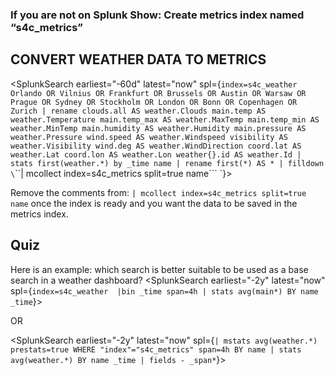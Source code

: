 

###  If you are not on Splunk Show: Create metrics index named “s4c_metrics”

## CONVERT WEATHER DATA TO METRICS

<SplunkSearch earliest="-60d" latest="now" spl={`index=s4c_weather Orlando OR Vilnius OR Frankfurt OR Brussels OR Austin OR Warsaw OR Prague OR Sydney OR Stockholm OR London OR Bonn OR Copenhagen OR Zurich
| rename clouds.all AS weather.Clouds main.temp AS weather.Temperature main.temp_max AS weather.MaxTemp main.temp_min AS weather.MinTemp main.humidity AS weather.Humidity main.pressure AS weather.Pressure wind.speed AS weather.Windspeed visibility AS weather.Visibility wind.deg AS weather.WindDirection coord.lat AS weather.Lat coord.lon AS weather.Lon weather{}.id AS weather.Id
| stats first(weather.*) by _time name
| rename first(*) AS *
| filldown
\`\`\`| mcollect index=s4c_metrics split=true name\`\`\`
`}></SplunkSearch>

Remove the comments from: 
`| mcollect index=s4c_metrics split=true name` 
once the index is ready and you want the data to be saved in the metrics index. 

## Quiz

Here is an example: which search is better suitable to be used as a base search in a weather dashboard? 
<SplunkSearch earliest="-2y" latest="now" spl={`
index=s4c_weather 
|bin _time span=4h
| stats avg(main*) BY name _time
`}></SplunkSearch>

OR 

<SplunkSearch earliest="-2y" latest="now" spl={`
| mstats avg(weather.*)  prestats=true WHERE "index"="s4c_metrics" span=4h BY name
| stats avg(weather.*) BY name _time
| fields - _span*
`}></SplunkSearch>
